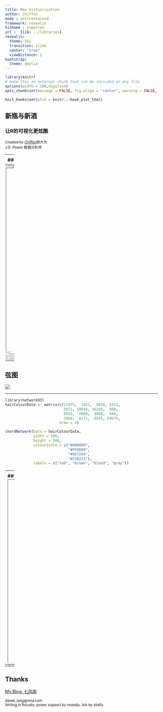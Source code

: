 ```yaml
---
title: New Vistualization
author: Chiffon
mode : selfcontained
framework: revealjs
hitheme : tomorrow
url :  {lib: ../libraries}
revealjs:
  theme: Sky
  transition: slide
  center: "true"
  viewDistance: 2
bootstrap:
  theme: amelia
---
```


```r
library(knitr)
# make this an external chunk that can be included in any file
options(width = 100,digits=4)
opts_chunk$set(message = FALSE, fig.align = "center", warning = FALSE, comment = NA, dpi = 100, tidy = FALSE, fig.width=8,fig.height=5,cache = FALSE)

knit_hooks$set(plot = knitr:::hook_plot_html)

```

<style>
td{
font-size: 3
}
.title-slide {
  background-color: #e2e2e2;
}

.title-slide hgroup > h1{
  font-family: 'Oswald', '微软雅黑';
  color: #202020;
  letter-spacing: 2px;
}

.title-slide hgroup > h2{
  font-family: 'Signika Negative', 'Calibri', '微软雅黑';
  color: #202020;
  letter-spacing: 2px;
}

.reveal {font-family: 'Signika Negative', 'Calibri', '微软雅黑';
  color: #202020;
}

strong{
 color: #4876FF;
}

</style>

## 新瓶与新酒
### 让R的可视化更炫酷
<small> Created by [Chiffon](http://lchiffon.github.io)郎大为</small><br/>
<small>J.D. Power 数据分析师</small>
<script src="../libraries/jquery.min.js"></script>
<script>
			document.write( '<link rel="stylesheet" href="libraries/frameworks/revealjs/css/print/' + ( window.location.search.match( /print-pdf/gi ) ? 'pdf' : 'paper' ) + '.css" type="text/css" media="print">' );
		</script>


---
## 可视化是手段
```r
kable(head( data.frame(
  id = 1:10,
  name = c("Bob", "Ashley", "James", "David", "Jenny", 
    "Hans", "Leo", "John", "Emily", "Lee"), 
  age = c(28, 27, 30, 28, 29, 29, 27, 27, 31, 30),
  grade = c("C", "A", "A", "C", "B", "B", "B", "A", "C", "C"),
  test1 = c(8.9, 9.5, 9.6, 8.9, 9.1, 9.3, 9.3, 9.9, 8.5, 8.6),
  test2 = c(9.1, 9.1, 9.2, 9.1, 8.9, 8.5, 9.2, 9.3, 9.1, 8.8),
  final = c(9, 9.3, 9.4, 9, 9, 8.9, 9.25, 9.6, 8.8, 8.7),
  registered = c(TRUE, FALSE, TRUE, FALSE, TRUE, TRUE, TRUE, FALSE, FALSE, FALSE),
  stringsAsFactors = FALSE)))
```




---&vertical
## 新的瓶子: HtmlWidgets
- 动态，可交互并有更炫酷的效果

<iframe data-src="./html/formattable.html" height="600px" width="800px"></iframe>

<small>package:formatR</small>


*** 
## Codes

```r
install.packages("formattable")
library(formattable)

df <- data.frame(
  id = 1:10,
  name = c("Bob", "Ashley", "James", "David", "Jenny", 
    "Hans", "Leo", "John", "Emily", "Lee"), 
  age = c(28, 27, 30, 28, 29, 29, 27, 27, 31, 30),
  grade = c("C", "A", "A", "C", "B", "B", "B", "A", "C", "C"),
  test1_score = c(8.9, 9.5, 9.6, 8.9, 9.1, 9.3, 9.3, 9.9, 8.5, 8.6),
  test2_score = c(9.1, 9.1, 9.2, 9.1, 8.9, 8.5, 9.2, 9.3, 9.1, 8.8),
  final_score = c(9, 9.3, 9.4, 9, 9, 8.9, 9.25, 9.6, 8.8, 8.7),
  registered = c(TRUE, FALSE, TRUE, FALSE, TRUE, TRUE, TRUE, FALSE, FALSE, FALSE),
  stringsAsFactors = FALSE)

formattable(df, list(
  age = color_tile("white", "orange"),
  grade = formatter("span", style = x ~ ifelse(x == "A", 
                                               style(color = "green", font.weight = "bold"), NA)),
  area(col = c(test1_score, test2_score)) ~ normalize_bar("pink", 0.2),
  final_score = formatter("span",
                          style = x ~ style(color = ifelse(rank(-x) <= 3, "green", "gray")),
                          x ~ sprintf("%.2f (rank: %02d)", x, rank(-x))),
  registered = formatter("span",
                         style = x ~ style(color = ifelse(x, "green", "red")),
                         x ~ icontext(ifelse(x, "ok", "remove"), ifelse(x, "Yes", "No")))
))

```


---&vertical
## 基础图形的局限

***
## 基础图形的局限
- 基础的图形已经能解决90%的问题
  - 饼图 一维世界
  - 条形图 二维世界
  - 散点、折线图 努力展示高维世界

***
## 如何在一张图中展示5个维度
![](pic/ggplot2.png)

***
```r
library(ggplot2)
ggplot(mpg,aes(cty, hwy, color=fl, size=displ)) + geom_point(position="jitter")+facet_wrap(~year)
```

---&vertical
## 值得展示的高维数据
- 不同污染物的情况
- 城市基本指标
- 运动员/候选人的数据

***
## 多维坐标轴

<iframe data-src="html/pall.html" height="600px" width="800px"></iframe>

<small>recharts::eParaell</small>


*** 
## Codes
```r
devtools::install_github("taiyun/recharts")
library(recharts)
require(plyr)
axisList = list(
  list(index=7, type="category", data = c("low", "middle", "high")), 
  list(index=6, inverse=TRUE, max=50, nameLocation="start")
)
eParallel(head(parallelDf, 20), 
          series=~groupName,
          axisList = axisList)

```


---&vertical
## 雷达图
- 数据科学家的战斗力

<iframe data-src="html/radar.html" height="600px" width="800px"></iframe>

<small>radarchart::chartJSRadar</small>

***
## 雷达图
- 数据科学家的战斗力
TODO5
<iframe data-src="html/radar2.html" height="600px" width="800px"></iframe>

<small>recharts::eRadar</small>


*** 
## Codes
```r
install.packages("radarchart")
library(radarchart)
labs <- c("Communicator", "Data Wangler", "Programmer",
          "Technologist",  "Modeller", "Visualizer")
scores <- list(
  "Rich" = c(9, 7, 4, 5, 3, 7),
  "Andy" = c(7, 6, 6, 2, 6, 9),
  "Aimee" = c(6, 5, 8, 4, 7, 6)
)
chartJSRadar(scores = scores, labs = labs, maxScale = 10)

library(recharts)
dat  <- data.frame(
  saleNum=c(scores[[1]],scores[[2]],scores[[3]]),
	names=c(rep("Rich",6), rep("Andy",6), rep("Aimee",6)),
  ability = labs
)

eRadar(dat, ~ability, ~saleNum, ~names,ymax=rep(12,6))
```




---&vertical
## 流程的转化

- App每天的用户都干什么了
- 为什么这次的活动没有带来收益
- 用户进入网站都干什么了

***
## 漏斗图
- 到底哪个环节出问题了？

<iframe data-src="html/funnel.html" height="600px" width="800px"></iframe>

<small>recharts::eFunnel</small>


*** 
## Codes
```r
library(recharts)
x = c("Exposure" = 100, "Click" = 80, "Visit" = 60, "Query"=40, "Buy"=20)
eFunnel(x) 
funnelDf <- data.frame(namevar = c("Exposure", "Click", "Visit", "Query", "Buy"), 
   datavar = c(100, 80, 60, 40, 20), stringsAsFactors=FALSE)
eFunnel(funnelDf, ~namevar, ~datavar)
```

---&vertical
## 多维关系的展示
<img data-src ='pic\sun1.png'/>



***
## SunBrust
<iframe data-src="html/sun.html" height="600px" width="800px"></iframe>

<small>sunburstR::sunburst</small>



*** 
## Codes
```r
library(TraMineR)
library(sunburstR)
library(pipeR)
# use example from TraMineR vignette
data("mvad")
mvad.alphab <- c(
  "employment", "FE", "HE", "joblessness",
  "school", "training"
)
mvad.seq <- seqdef(mvad, 17:86, xtstep = 6, alphabet = mvad.alphab)

# to make this work, we'll compress the sequences with seqdss
#   could also aggregate with dply later
seqtab( seqdss(mvad.seq), tlim = 0, format = "SPS" ) %>>%
  attr("freq") %>>%
  (
    data.frame(
      # appending "-end" is necessary for this to work
      sequence = paste0(
        gsub(
          x = names(.$Freq)
          , pattern = "(/[0-9]*)"
          , replacement = ""
          , perl = T
        )
        ,"-end"
      )
      ,freq = as.numeric(.$Freq)
      ,stringsAsFactors = FALSE
    )
  ) %>>%
  sunburst
```



---
## 关系的可视化
图数据的可视化
- igraph (旧瓶)
- ~~D3Network (破瓶)~~
- networkD3 (新瓶)
- diagrammeR

---&vertical
## 网络图
<iframe data-src="html/graph.html" height="600px" width="800px"></iframe>

<small>DiagrammeR</small>


***
```r
library(DiagrammeR)
library(magrittr)

# Create a graph with fruit, vegetables,
# and nuts
nodes <-
  create_nodes(
    nodes = 1:9,
    type = c("fruit", "fruit", "fruit",
             "veg", "veg", "veg",
             "nut", "nut", "nut"),
    label = c("pineapple", "apple",
              "apricot", "cucumber",
              "celery", "endive",
              "hazelnut", "almond",
              "chestnut"))

edges <-
  create_edges(
    from = c(9, 3, 6, 2, 6, 2, 8, 2, 5, 5),
    to = c(1, 1, 4, 3, 7, 8, 1, 5, 3, 6))

graph <-
  create_graph(
    nodes_df = nodes,
    edges_df = edges,
    graph_attrs = "output = visNetwork")

# View the graph
render_graph(graph)
```


---
## 弦图
![](pic/chord.png)


***

```r
library(networkD3)
hairColourData <- matrix(c(11975,  1951,  8010, 1013,
                           5871, 10048, 16145,  990,
                           8916,  2060,  8090,  940,
                           2868,  6171,  8045, 6907),
                         nrow = 4)

chordNetwork(Data = hairColourData, 
             width = 500, 
             height = 500,
             colourScale = c("#000000", 
                             "#FFDD89", 
                             "#957244", 
                             "#F26223"),
             labels = c("red", "brown", "blond", "gray"))
```


---
## 桑基图
<iframe data-src="html/sankey.html" height="600px" width="800px"></iframe>

<small>networkD3::sankeyNetwork</small>


***
## Code
```r
library(networkD3)
# Load energy projection data
# Load energy projection data
URL <- paste0(
  "https://cdn.rawgit.com/christophergandrud/networkD3/",
  "master/JSONdata/energy.json")
Energy <- jsonlite::fromJSON(readLines(URL))
# Plot
sankeyNetwork(Links = Energy$links, Nodes = Energy$nodes, Source = "source",
              Target = "target", Value = "value", NodeID = "name",
              units = "TWh", fontSize = 12, nodeWidth = 30)

```


---&vertical
## 地理信息的可视化


***
## 美国大选

![](pic/map.png)
<small>http://blog.kaggle.com/2016/11/30/seventeen-ways-to-map-data-in-kaggle-kernels/</small>

***
## 中国GDP
<iframe data-src="html/1GDP.html" height="600px" width="800px"></iframe>

<small>REmap::remapC</small>

***
## leaflet
<iframe data-src="html/R-birth.html" height="600px" width="800px"></iframe>


<small>leaflet</small>

***
## 百度地图
<iframe data-src="html/4bmap2.html" height="600px" width="800px"></iframe>

<small>REmap::remapB</small>

***
## 3D
<iframe data-src="html/threejs.html" height="600px" width="800px"></iframe>

<small>threejs</small>



***
## Codes
```r
library(REmap)
GDP = read.csv("data/GDP.csv",encoding = "UTF-8")
remapC(GDP,
         color = c("red","yellow"),
         title = "2015年第二季度中国各省份GDP(亿元)",
         subtitle = "数据来源中国统计年鉴")

library(leaflet)
m <- leaflet() %>%
  addTiles() %>%  # Add default OpenStreetMap map tiles
  addMarkers(lng=174.768, lat=-36.852, popup="The birthplace of R")
m  # Print the map

library(threejs)

# Plot flights to frequent destinations from
# Callum Prentice's global flight data set,
# http://callumprentice.github.io/apps/flight_stream/index.html
data(flights)

# Approximate locations as factors
dest   <- factor(sprintf("%.2f:%.2f",flights[,3], flights[,4]))

# A table of destination frequencies
freq <- sort(table(dest), decreasing=TRUE)

# The most frequent destinations in these data, possibly hub airports?
frequent_destinations <- names(freq)[1:10]

# Subset the flight data by destination frequency
idx <- dest %in% frequent_destinations
frequent_flights <- flights[idx, ]

# Lat/long of frequent destinations
latlong <- unique(frequent_flights[,3:4])

# Plot frequent destinations as bars, and the flights to and from
# them as arcs. Adjust arc width and color by frequency.
earth <- system.file("images/world.jpg",  package="threejs")
globejs(img=earth, lat=latlong[,1], long=latlong[,2], arcs=frequent_flights,
        arcsHeight=0.3, arcsLwd=2, arcsColor="#ffff00", arcsOpacity=0.15,
        atmosphere=TRUE)
```



---&vertical
## 其他有意思的可视化

***
## 词云
<iframe data-src="html/R.html" height="600px" width="800px"></iframe>

<small>wordcloud2</small>

***
## 时间轴
![](pic/wcup.png)

***
## 热图
<iframe data-src="html/heatmap.html" height="600px" width="800px"></iframe>

<small>d3heatmap</small>

***
## Codes
```r
library(wordcloud2)
# Sys.setlocale("LC_CTYPE","eng")
letterCloud(demoFreqC,"R",
            fontFamily='微软雅黑',
            backgroundColor='black',
            color='random-light')

library(timevis)
if (interactive()) {
  runExample()
}

library(d3heatmap)
d3heatmap(mtcars, scale = "column", colors = "Spectral")
```


---&vertical
## 前端可视化的框架
- plotly
  - Rstudio团队ggplot2原班人马
- rbokeh
  - python中bokeh的接口
- recharts
  - 百度echarts库
- rCharts，highchartsR
  - 基于其他JS库的可视化


***
## *plotly*
<iframe data-src="https://plot.ly/r/" style=" height:600px; width:800px" ></iframe>


***
## *rbokeh*
<iframe data-src="html/p.html" style=" height:600px; width:800px" ></iframe>


***
![](pic/rbok.png)


***
## Code
```r
library(rbokeh)
# prepare data
elements <- subset(elements, !is.na(group))
elements$group <- as.character(elements$group)
elements$period <- as.character(elements$period)

# add colors for groups
metals <- c("alkali metal", "alkaline earth metal", "halogen",
  "metal", "metalloid", "noble gas", "nonmetal", "transition metal")
colors <- c("#a6cee3", "#1f78b4", "#fdbf6f", "#b2df8a", "#33a02c",
  "#bbbb88", "#baa2a6", "#e08e79")
elements$color <- colors[match(elements$metal, metals)]
elements$type <- elements$metal

# make coordinates for labels
elements$symx <- paste(elements$group, ":0.1", sep = "")
elements$numbery <- paste(elements$period, ":0.8", sep = "")
elements$massy <- paste(elements$period, ":0.15", sep = "")
elements$namey <- paste(elements$period, ":0.3", sep = "")

# create figure
p <- figure(title = "Periodic Table", tools = c("resize", "hover"),
  ylim = as.character(c(7:1)), xlim = as.character(1:18),
  xgrid = FALSE, ygrid = FALSE, xlab = "", ylab = "",
  height = 445, width = 800) %>%

# plot rectangles
ly_crect(group, period, data = elements, 0.9, 0.9,
  fill_color = color, line_color = color, fill_alpha = 0.6,
  hover = list(name, atomic.number, type, atomic.mass,
    electronic.configuration)) %>%

# add symbol text
ly_text(symx, period, text = symbol, data = elements,
  font_style = "bold", font_size = "10pt",
  align = "left", baseline = "middle") %>%

# add atomic number text
ly_text(symx, numbery, text = atomic.number, data = elements,
  font_size = "6pt", align = "left", baseline = "middle") %>%

# add name text
ly_text(symx, namey, text = name, data = elements,
  font_size = "4pt", align = "left", baseline = "middle") %>%

# add atomic mass text
ly_text(symx, massy, text = atomic.mass, data = elements,
  font_size = "4pt", align = "left", baseline = "middle")

p
```


---
## 一点建议
- 可视化不是炫技, 而是合理的展示数据
  - 合理展示的前提下再考虑更炫
- 奥卡姆剃刀： 如无必要, 勿增实例
  - 简洁而扁平的风格
- 不要让工具束缚你的想象力
  - Try JavaScript!





---
## Thanks

[My Blog: 七风阁](http://lchiffon.github.io)

<small>dawei_lang@sina.com</small>
<br/>
<small>Writing in Rstudio, power support by revealjs, link by slidify</small>
<script>
$('ul.incremental li').addClass('fragment')
</script>
